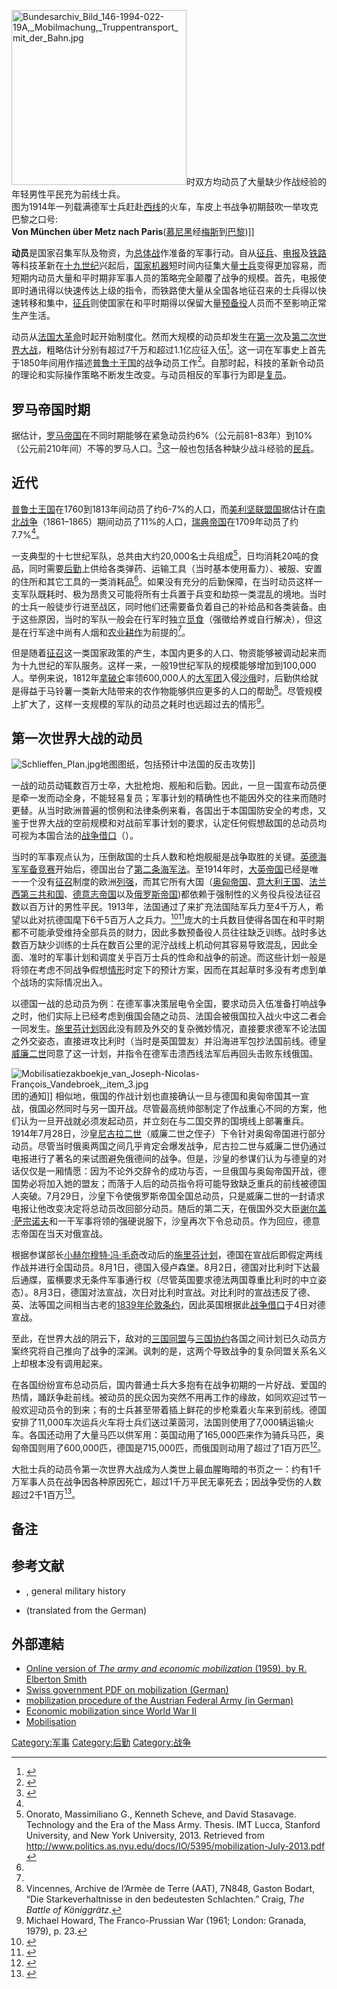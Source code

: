 {{Selfref|“'''[[动员令|动员令]]'''”重定向至此。关于维基百科的动员令，请见“'''[[维基百科:動員令|维基百科:動員令]]'''”。}}

[[File:Bundesarchiv_Bild_146-1994-022-19A,_Mobilmachung,_Truppentransport_mit_der_Bahn.jpg|280px]]时双方均动员了大量缺少作战经验的年轻男性平民充为前线士兵。<br/>图为1914年一列载满德军士兵赶赴[[西线|西线]]的火车，车皮上书战争初期鼓吹一举攻克巴黎之口号:<br/>'''Von München über Metz nach Paris'''([[慕尼黑|慕尼黑]]经[[梅斯|梅斯]]到[[巴黎|巴黎]])]]

{{战争}}

'''动员'''是国家召集军队及物资，为[[总体战|总体战]]作准备的军事行动。自从[[征兵|征兵]]、[[电报|电报]]及[[铁路|铁路]]等科技革新在[[十九世纪|十九世纪]]兴起后，[[国家机器|国家机器]]短时间内征集大量[[士兵|士兵]]变得更加容易，而短期内动员大量和平时期非军事人员的策略完全颠覆了战争的规模。首先，电报使即时通讯得以快速传达上级的指令，而铁路使大量从全国各地征召来的士兵得以快速转移和集中，[[征兵|征兵]]则使国家在和平时期得以保留大量[[预备役|预备役]]人员而不至影响正常生产生活。

动员从[[法国大革命|法国大革命]]时起开始制度化。然而大规模的动员却发生在[[第一次世界大战|第一次]]及[[第二次世界大战|第二次世界大战]]，粗略估计{{noteTag|关于第二次世界大战的总征兵数，由于现有的资料主要针对伤亡而非服役人数，无法确切估计}}分别有超过7千万和超过1.1亿应征入伍{{sfn|Keegan|1998|p=8}}{{sfn|Bade|Brown|2003|pp=167–168}}<ref>{{cite journal|author1=库桂生|title=二战时期战争动员对今天的启示|journal=现代军事|volume=2005(07)|page=16-17|url=http://new.gb.oversea.cnki.net/KCMS/detail/detail.aspx?dbcode=CJFQ&dbname=CJFD2005&filename=XDJI200507008&v=MTA3NzRxVHJXTTFGckNVUjdxZll1Wm1GaXJsVmIvS1BTbkJaN0c0SHRUTXFJOUZiSVI4ZVgxTHV4WVM3RGgxVDM=}}{{Dead link}}</ref>。这一词在军事史上首先于1850年间用作描述[[普鲁士王国|普鲁士王国]]的战争动员工作<ref>{{cite web|last1=Schubert|first1=Frank N.|title=Mobilization in World War II|url=https://permanent.access.gpo.gov/websites/www.history.army.mil/brochures/Mobilization/mobpam.htm|website=Permanent Access GPO Government|publisher=U.S. Army Center of Military History|accessdate=5 March 2020|archive-date=2020-08-04|archive-url=https://web.archive.org/web/20200804053142/https://permanent.access.gpo.gov/websites/www.history.army.mil/brochures/Mobilization/mobpam.htm|dead-url=no}}</ref>。自那时起，科技的革新令动员的理论和实际操作策略不断发生改变。与动员相反的军事行为即是[[复员|复员]]。

==罗马帝国时期==

据估计，[[罗马帝国|罗马帝国]]在不同时期能够在紧急动员约6%（公元前81–83年）到10%（公元前210年间）不等的罗马人口。<ref name="LigtNorthwood2008">{{cite book|author1=Luuk de Ligt|author2=S. J. Northwood|title=People, Land, and Politics: Demographic Developments and the Transformation of Roman Italy 300 BC-AD 14|url=https://books.google.com/books?id=4toKjuTLOQUC&pg=PA38|year=2008|publisher=BRILL|isbn=90-04-17118-5|pages=38–40|access-date=2020-05-08|archive-date=2020-09-02|archive-url=https://web.archive.org/web/20200902053127/https://books.google.com/books?id=4toKjuTLOQUC&pg=PA38|dead-url=no}}</ref>这一般也包括各种缺少战斗经验的[[民兵|民兵]]。

==近代==
[[普鲁士王国|普鲁士王国]]在1760到1813年间动员了约6-7%的人口，而[[美利坚联盟国|美利坚联盟国]]据估计在[[南北战争|南北战争]]（1861–1865）期间动员了11%的人口，[[瑞典帝国|瑞典帝国]]在1709年动员了约7.7%<ref name="LigtNorthwood2008"/>。

一支典型的十七世纪军队，总共由大约20,000名士兵组成<ref name="Onorato">Onorato, Massimiliano G., Kenneth Scheve, and David Stasavage. Technology and the Era of the Mass Army. Thesis. IMT Lucca, Stanford University, and New York University, 2013. Retrieved from http://www.politics.as.nyu.edu/docs/IO/5395/mobilization-July-2013.pdf {{Wayback|url=http://www.politics.as.nyu.edu/docs/IO/5395/mobilization-July-2013.pdf |date=20160304103627 }}</ref>，日均消耗20吨的食品，同时需要[[后勤|后勤]]上供给各类弹药、运输工具（当时基本使用畜力）、被服、安置的住所和其它工具的一类消耗品<ref name="Onorato"/>。如果没有充分的后勤保障，在当时动员这样一支军队既耗时、极为昂贵又可能将所有士兵置于兵变和劫掠一类混乱的境地。当时的士兵一般徒步行进至战区，同时他们还需要备负着自己的补给品和各类装备。由于这些原因，当时的军队一般会在行军时独立[[觅食|觅食]]（强徵给养或自行解决），但这是在行军途中尚有人烟和[[耕作|农业耕作]]为前提的<ref name="Onorato"/>。

但是随着[[征兵|征召]]这一类国家政策的产生，本国内更多的人口、物资能够被调动起来而为十九世纪的军队服务。这样一来，一般19世纪军队的规模能够增加到100,000人。举例来说，1812年[[拿破仑|拿破仑]]率领600,000人的[[大军团|大军团]]入侵[[俄罗斯帝国|沙俄]]时，后勤供给就是得益于马铃薯一类新大陆带来的农作物能够供应更多的人口的帮助<ref>Vincennes, Archive de l’Armèe de Terre (AAT), 7N848, Gaston Bodart, “Die Starkeverhaltnisse in den bedeutesten Schlachten.” Craig, ''The Battle of Königgrätz''.</ref>。尽管规模上扩大了，这样一支规模的军队的动员之耗时也远超过去的情形<ref name="Howard">Michael Howard, The Franco-Prussian War (1961; London: Granada, 1979), p. 23.</ref>。

==第一次世界大战的动员==
[[Image:Schlieffen_Plan.jpg|thumb]]地图图纸，包括预计中法国的反击攻势]]

一战的动员动辄数百万士卒，大批枪炮、舰船和后勤。因此，一旦一国宣布动员便是牵一发而动全身，不能轻易复员；军事计划的精确性也不能因外交的往来而随时更替。从当时欧洲普遍的惯例和法律条例来看，各国出于本国国防安全的考虑，又鉴于世界大战的空前规模和对战前军事计划的要求，认定任何假想敌国的总动员均可视为本国合法的[[战争借口|战争借口]]（{{lang-en|[[wikt:en:casus_belli|casus belli]]}}）。

当时的军事观点认为，压倒敌国的士兵人数和枪炮舰艇是战争取胜的关键。[[英德海军军备竞赛|英德海军军备竞赛]]开始后，德国出台了[[德意志帝国海军法#五条海军法所要求达到的标准|第二条海军法]]。至1914年时，[[大不列颠及爱尔兰联合王国|大英帝国]]已经是唯一一个没有[[征召|征召]]制度的欧洲[[列强|列强]]，而其它所有大国（[[奥匈帝国|奥匈帝国]]、[[意大利王国_(1861年－1946年)|意大利王国]]、[[法兰西第三共和国|法兰西第三共和国]]、[[德意志帝国|德意志帝国]]以及[[俄罗斯帝国|俄罗斯帝国]])都依赖于强制性的义务役兵役法征召数以百万计的男性平民。1913年，法国通过了{{link-en|三年法案|Conscription in France}}来扩充法国陆军兵力至4千万人，希望以此对抗德国麾下6千5百万人之兵力。<ref>{{harvp|Keegan|1999}}</ref><ref>{{cite web|url=http://www.tacitus.nu/historical-atlas/population/germany.htm|title=Population of Germany|publisher=Tacitus.nu|date=2008-08-30|accessdate=2014-05-13|archivedate=2017-12-26|archiveurl=https://web.archive.org/web/20171226182429/http://www.tacitus.nu/historical-atlas/population/germany.htm|deadurl=no}}</ref>庞大的士兵数目使得各国在和平时期都不可能承受维持全部兵员的财力，因此多数预备役人员往往缺乏训练。战时多达数百万缺少训练的士兵在数百公里的泥泞战线上机动何其容易导致混乱，因此全面、准时的军事计划和调度关乎百万士兵的性命和战争的前途。而这些计划一般是将领在考虑不同战争假想[[脚本|情形]]时定下的预计方案，因而在其起草时多没有考虑到单个战场的实际情况出入。

以德国一战的总动员为例：在德军事决策层电令全国，要求动员入伍准备打响战争之时，他们实际上已经考虑到俄国会随之动员、法国会被俄国拉入战火中这二者会一同发生。[[施里芬计划|施里芬计划]]因此没有顾及外交的复杂微妙情况，直接要求德军不论法国之外交姿态，直接进攻比利时（当时是英国盟友）并沿海进军包抄法国前线。德皇[[威廉二世|威廉二世]]同意了这一计划，并指令在德军击溃西线法军后再回头击败东线俄国。

[[File:Mobilisatiezakboekje_van_Joseph-Nicolas-François_Vandebroek,_item_3.jpg|thumb]]团的通知]]
相似地，俄国{{link-en|最高統帥部 (俄羅斯帝國)|Stavka of the Supreme Commander|最高統帥部}}的作战计划也直接确认一旦与德国和奥匈帝国其一宣战，俄国必然同时与另一国开战。尽管最高统帅部制定了作战重心不同的方案，他们认为一旦开战就必须发起动员，并立刻在与二国交界的国境线上部署重兵。1914年7月28日，沙皇[[尼古拉二世|尼古拉二世]]（威廉二世之侄子）下令针对奥匈帝国进行部分动员。尽管当时俄奥两国之间几乎肯定会爆发战争，尼古拉二世与威廉二世仍通过电报进行了著名的{{link-en|威利-尼基对话|Willy–Nicky correspondence}}来试图避免俄德间的战争。但是，沙皇的参谋们认为与德皇的对话仅仅是一厢情愿：因为不论外交辞令的成功与否，一旦俄国与奥匈帝国开战，德国势必将加入她的盟友；而落于人后的动员指令将可能导致缺乏重兵的前线被德国人突破。7月29日，沙皇下令使俄罗斯帝国全国总动员，只是威廉二世的一封请求电报让他改变决定将总动员改回部分动员。随后的第二天，在俄国外交大臣[[谢尔盖·萨宗诺夫|谢尔盖·萨宗诺夫]]和一干军事将领的强硬说服下，沙皇再次下令总动员。作为回应，德意志帝国在当天对俄宣战。

根据参谋部长[[赫尔穆特·约翰内斯·路德维希·冯·毛奇|小赫尔穆特·冯·毛奇]]改动后的[[施里芬计划|施里芬计划]]，德国在宣战后即假定两线作战并进行全国动员。8月1日，德国入侵卢森堡。8月2日，德国对比利时下达最后通牒，蛮横要求无条件军事通行权（尽管英国要求德法两国尊重比利时的中立姿态）。8月3日，德国对法宣战，次日对比利时宣战。对比利时的宣战违反了德、英、法等国之间相当古老的[[1839年伦敦条约|1839年伦敦条约]]，因此英国根据此[[战争借口|战争借口]]于4日对德宣战。

至此，在世界大战的阴云下，敌对的[[三国同盟|三国同盟]]与[[三国协约|三国协约]]各国之间计划已久动员方案终究将自己推向了战争的深渊。讽刺的是，这两个导致战争的复杂同盟关系名义上却根本没有调用起来。

在各国纷纷宣布总动员后，国内普通士兵大多抱有在战争初期的一片好战、爱国的热情，踊跃争赴前线。被动员的民众因为突然不用再工作的缘故，如同欢迎过节一般欢迎动员令的到来；有的士兵甚至带着插上鲜花的步枪乘着火车来到前线。德国安排了11,000车次运兵火车将士兵们送过莱茵河，法国则使用了7,000辆运输火车。各国还动用了大量马匹以供军用：英国动用了165,000匹来作为骑兵马匹，奥匈帝国则用了600,000匹，德国是715,000匹，而俄国则动用了超过了1百万匹<ref>{{harvp|Keegan|1999|loc=(footnote points to Bucholz, p. 163) pp. 73-74}}</ref>。

大批士兵的动员令第一次世界大战成为人类世上最血腥晦暗的书页之一：约有1千万军事人员在战争因各种原因死亡，超过1千万平民无辜死去；因战争受伤的人数超过2千1百万<ref>{{cite web|author1=Nadège Mougel, CVCE, 2011, 2011|title=World War I casualties|url=http://www.centre-robert-schuman.org/userfiles/files/REPERES%20%E2%80%93%20module%201-1-1%20-%20explanatory%20notes%20%E2%80%93%20World%20War%20I%20casualties%20%E2%80%93%20EN.pdf|website=Centre européen Robert Schuman|publisher=REPERES|accessdate=2020-11-12|archive-date=2021-02-02|archive-url=https://web.archive.org/web/20210202015715/http://www.centre-robert-schuman.org/userfiles/files/REPERES%20%E2%80%93%20module%201-1-1%20-%20explanatory%20notes%20%E2%80%93%20World%20War%20I%20casualties%20%E2%80%93%20EN.pdf|dead-url=no}}</ref>。

==备注==
{{NoteFoot|3}}

==参考文献==
{{reflist}}
* {{cite book|last=Keegan|first=John|author-link=John Keegan|title=The First World War|url=https://archive.org/details/firstworldwar0000keeg_u3g1|publisher=Hutchinson|year=1998|isbn=978-0-09-180178-6|ref=harv}}, general military history
* {{cite book|last=Bade|first=Klaus J.|last2=Brown|first2=Allison (tr.)|title=Migration in European History|series=The making of Europe|location=Oxford|publisher=Blackwell|year=2003|isbn=978-0-631-18939-8|oclc=52695573|ref=harv}} (translated from the German)

==外部連結==
{{Commonscat|Mobilization}}
*[http://www.questia.com/PM.qst?a=o&d=99769691 Online version of ''The army and economic mobilization'' (1959), by R. Elberton Smith] {{Wayback|url=http://www.questia.com/PM.qst?a=o&d=99769691 |date=20120224210520 }}
*[http://www.admin.ch/ch/d/sr/5/519.1.de.pdf Swiss government PDF on mobilization (German)] {{Wayback|url=http://www.admin.ch/ch/d/sr/5/519.1.de.pdf |date=20120723035641 }}
*[http://www.bmlv.gv.at/miliz/mobilmachung.shtml mobilization procedure of the Austrian Federal Army (in German)] {{Wayback|url=http://www.bmlv.gv.at/miliz/mobilmachung.shtml |date=20141008222709 }}
*[https://web.archive.org/web/20060127011555/http://www.ndu.edu/library/ic2/L54-007.pdf Economic mobilization since World War II]
*[https://web.archive.org/web/20130520215111/http://www.sabre.mod.uk/Reservists/Mobilisation-and-Demobilisation.aspx Mobilisation]
{{Authority control}}
[[Category:军事|Category:军事]]
[[Category:后勤|Category:后勤]]
[[Category:战争|Category:战争]]